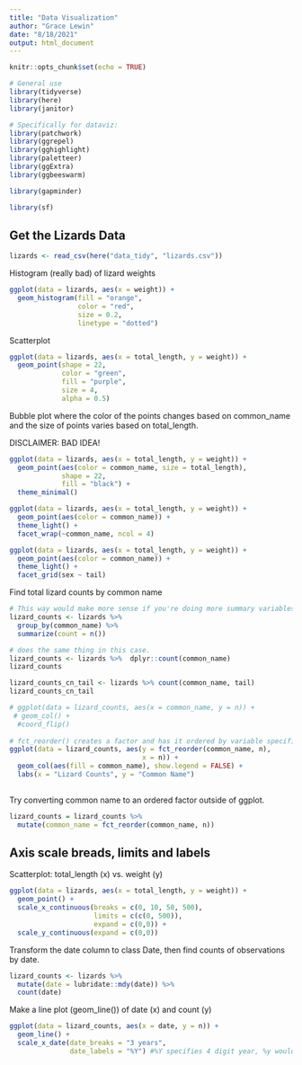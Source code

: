 ```yaml
---
title: "Data Visualization"
author: "Grace Lewin"
date: "8/18/2021"
output: html_document
---
```


```r
knitr::opts_chunk$set(echo = TRUE)

# General use
library(tidyverse)
library(here)
library(janitor)

# Specifically for dataviz:
library(patchwork)
library(ggrepel)
library(gghighlight)
library(paletteer)
library(ggExtra)
library(ggbeeswarm)

library(gapminder)

library(sf)
```


## Get the Lizards Data

```r
lizards <- read_csv(here("data_tidy", "lizards.csv"))
```

Histogram (really bad) of lizard weights

```r
ggplot(data = lizards, aes(x = weight)) +
  geom_histogram(fill = "orange", 
                 color = "red",
                 size = 0.2,
                 linetype = "dotted")
```


Scatterplot

```r
ggplot(data = lizards, aes(x = total_length, y = weight)) +
  geom_point(shape = 22,
             color = "green",
             fill = "purple",
             size = 4,
             alpha = 0.5)
```

Bubble plot where the color of the points changes based on common_name and the size of points varies based on total_length.

DISCLAIMER: BAD IDEA!

```r
ggplot(data = lizards, aes(x = total_length, y = weight)) +
  geom_point(aes(color = common_name, size = total_length), 
             shape = 22,
             fill = "black") +
  theme_minimal() 
```

```r
ggplot(data = lizards, aes(x = total_length, y = weight)) +
  geom_point(aes(color = common_name)) +
  theme_light() +
  facet_wrap(~common_name, ncol = 4)
```

```r
ggplot(data = lizards, aes(x = total_length, y = weight)) +
  geom_point(aes(color = common_name)) +
  theme_light() +
  facet_grid(sex ~ tail)
```


Find total lizard counts by common name
```r
# This way would make more sense if you're doing more summary variables than just count. Then you could put mean, sd, etc in with n() within the summarize function.
lizard_counts <- lizards %>% 
  group_by(common_name) %>% 
  summarize(count = n())

# does the same thing in this case. 
lizard_counts <- lizards %>%  dplyr::count(common_name)
lizard_counts

lizard_counts_cn_tail <- lizards %>% count(common_name, tail)
lizard_counts_cn_tail
```


```r
# ggplot(data = lizard_counts, aes(x = common_name, y = n)) +
 # geom_col() +
  #coord_flip()
  
# fct_reorder() creates a factor and has it ordered by variable specified
ggplot(data = lizard_counts, aes(y = fct_reorder(common_name, n), 
                                 x = n)) +
  geom_col(aes(fill = common_name), show.legend = FALSE) +
  labs(x = "Lizard Counts", y = "Common Name")
  
```

Try converting common name to an ordered factor outside of ggplot.

```r
lizard_counts = lizard_counts %>% 
  mutate(common_name = fct_reorder(common_name, n))
```


## Axis scale breads, limits and labels

Scatterplot: total_length (x) vs. weight (y)

```r
ggplot(data = lizards, aes(x = total_length, y = weight)) +
  geom_point() +
  scale_x_continuous(breaks = c(0, 10, 50, 500),
                     limits = c(c(0, 500)),
                     expand = c(0,0)) +
  scale_y_continuous(expand = c(0,0))
```

Transform the date column to class Date, then find counts of observations by date.
```r
lizard_counts <- lizards %>% 
  mutate(date = lubridate::mdy(date)) %>% 
  count(date)
```


Make a line plot (geom_line()) of date (x) and count (y)
```r
ggplot(data = lizard_counts, aes(x = date, y = n)) +
  geom_line() +
  scale_x_date(date_breaks = "3 years",
               date_labels = "%Y") #%Y specifies 4 digit year, %y would do 2 digit year, etc. 
```

